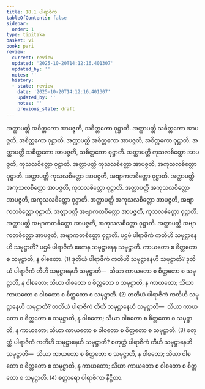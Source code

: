 ```yaml
---
title: 18.1 ပါရာဇိက
tableOfContents: false
sidebar:
  order: 1
type: tipitaka
basket: vi
book: pari
review:
  current: review
  updated: '2025-10-20T14:12:16.401307'
  updated_by: ''
  notes: ''
  history:
  - state: review
    date: '2025-10-20T14:12:16.401307'
    updated_by: ''
    notes: ''
    previous_state: draft
---
```



<DynamicBreadcrumb />


<ReviewStatus review={frontmatter.review} showDetails={true} />

<HypothesisAnnotation frontmatter={frontmatter} />

<Division number="470" book="pari" e="ch" v="5" p="359">

<Paragraph number="2200" book="pari">
အတ္ထာပတ္တိ အစိတ္တကော အာပဇ္ဇတိ, သစိတ္တကော ဝုဋ္ဌာတိ. အတ္ထာပတ္တိ သစိတ္တကော အာပဇ္ဇတိ, အစိတ္တကော ဝုဋ္ဌာတိ. အတ္ထာပတ္တိ အစိတ္တကော အာပဇ္ဇတိ, အစိတ္တကော ဝုဋ္ဌာတိ. အတ္ထာပတ္တိ သစိတ္တကော အာပဇ္ဇတိ, သစိတ္တကော ဝုဋ္ဌာတိ. အတ္ထာပတ္တိ ကုသလစိတ္တော အာပဇ္ဇတိ, ကုသလစိတ္တော ဝုဋ္ဌာတိ. အတ္ထာပတ္တိ ကုသလစိတ္တော အာပဇ္ဇတိ, အကုသလစိတ္တော ဝုဋ္ဌာတိ. အတ္ထာပတ္တိ ကုသလစိတ္တော အာပဇ္ဇတိ, အဗျာကတစိတ္တော ဝုဋ္ဌာတိ. အတ္ထာပတ္တိ အကုသလစိတ္တော အာပဇ္ဇတိ, ကုသလစိတ္တော ဝုဋ္ဌာတိ. အတ္ထာပတ္တိ အကုသလစိတ္တော အာပဇ္ဇတိ, အကုသလစိတ္တော ဝုဋ္ဌာတိ. အတ္ထာပတ္တိ အကုသလစိတ္တော အာပဇ္ဇတိ, အဗျာကတစိတ္တော ဝုဋ္ဌာတိ. အတ္ထာပတ္တိ အဗျာကတစိတ္တော အာပဇ္ဇတိ, ကုသလစိတ္တော ဝုဋ္ဌာတိ. အတ္ထာပတ္တိ အဗျာကတစိတ္တော အာပဇ္ဇတိ, အကုသလစိတ္တော ဝုဋ္ဌာတိ. အတ္ထာပတ္တိ အဗျာကတစိတ္တော အာပဇ္ဇတိ, အဗျာကတစိတ္တော ဝုဋ္ဌာတိ.
</Paragraph>

<Paragraph number="2201" book="pari">
ပဌမံ ပါရာဇိကံ ကတိဟိ သမုဋ္ဌာနေဟိ သမုဋ္ဌာတိ? ပဌမံ ပါရာဇိကံ ဧကေန သမုဋ္ဌာနေန သမုဋ္ဌာတိ. ကာယတော စ စိတ္တတော စ သမုဋ္ဌာတိ, န ဝါစတော. (1)
</Paragraph>

<Paragraph number="2202" book="pari">
ဒုတိယံ ပါရာဇိကံ ကတိဟိ သမုဋ္ဌာနေဟိ သမုဋ္ဌာတိ? ဒုတိယံ ပါရာဇိကံ တီဟိ သမုဋ္ဌာနေဟိ သမုဋ္ဌာတိ—  သိယာ ကာယတော စ စိတ္တတော စ သမုဋ္ဌာတိ, န ဝါစတော; သိယာ ဝါစတော စ စိတ္တတော စ သမုဋ္ဌာတိ, န ကာယတော; သိယာ ကာယတော စ ဝါစတော စ စိတ္တတော စ သမုဋ္ဌာတိ. (2)
</Paragraph>

<Paragraph number="2203" book="pari">
တတိယံ ပါရာဇိကံ ကတိဟိ သမုဋ္ဌာနေဟိ သမုဋ္ဌာတိ? တတိယံ ပါရာဇိကံ တီဟိ သမုဋ္ဌာနေဟိ သမုဋ္ဌာတိ—  သိယာ ကာယတော စ စိတ္တတော စ သမုဋ္ဌာတိ, န ဝါစတော; သိယာ ဝါစတော စ စိတ္တတော စ သမုဋ္ဌာတိ, န ကာယတော; သိယာ ကာယတော စ ဝါစတော စ စိတ္တတော စ သမုဋ္ဌာတိ. (3)
</Paragraph>

<Paragraph number="2204" book="pari">
စတုတ္ထံ ပါရာဇိကံ ကတိဟိ သမုဋ္ဌာနေဟိ သမုဋ္ဌာတိ? စတုတ္ထံ ပါရာဇိကံ တီဟိ သမုဋ္ဌာနေဟိ သမုဋ္ဌာတိ—  သိယာ ကာယတော စ စိတ္တတော စ သမုဋ္ဌာတိ, န ဝါစတော; သိယာ ဝါစတော စ စိတ္တတော စ သမုဋ္ဌာတိ, န ကာယတော; သိယာ ကာယတော စ ဝါစတော စ စိတ္တတော စ သမုဋ္ဌာတိ. (4)

</Paragraph>
</Division>

<Paragraph number="2205" type="center" book="pari">
စတ္တာရော ပါရာဇိကာ နိဋ္ဌိတာ.
</Paragraph>
